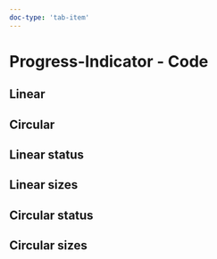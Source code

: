 ```yaml
---
doc-type: 'tab-item'
---
```





# Progress-Indicator - Code

## Linear

<Playground />

## Circular

<CircularPlayground />

## Linear status

<LinearStatusPlayground height="48rem" />

## Linear sizes

<LinearSizesPlayground height="40rem" />

## Circular status

<CircularStatusPlayground height="50rem" />

## Circular sizes

<CircularSizesPlayground height="45rem" />

<PropsApi />
